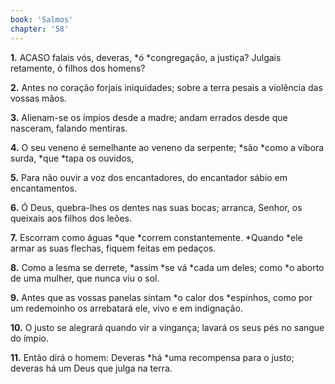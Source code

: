 ```yaml
---
book: 'Salmos'
chapter: '58'
---
```


**1.** ACASO falais vós, deveras, *ó *congregação, a justiça? Julgais retamente, ó filhos dos homens?

**2.** Antes no coração forjais iniquidades; sobre a terra pesais a violência das vossas mãos.

**3.** Alienam-se os ímpios desde a madre; andam errados desde que nasceram, falando mentiras.

**4.** O seu veneno é semelhante ao veneno da serpente; *são *como a víbora surda, *que *tapa os ouvidos,

**5.** Para não ouvir a voz dos encantadores, do encantador sábio em encantamentos.

**6.** Ó Deus, quebra-lhes os dentes nas suas bocas; arranca, Senhor, os queixais aos filhos dos leões.

**7.** Escorram como águas *que *correm constantemente. *Quando *ele armar as suas flechas, fiquem feitas em pedaços.

**8.** Como a lesma se derrete, *assim *se vá *cada um deles; como *o aborto de uma mulher, que nunca viu o sol.

**9.** Antes que as vossas panelas sintam *o calor dos *espinhos, como por um redemoinho os arrebatará ele, vivo e em indignação.

**10.** O justo se alegrará quando vir a vingança; lavará os seus pés no sangue do ímpio.

**11.** Então dirá o homem: Deveras *há *uma recompensa para o justo; deveras há um Deus que julga na terra.